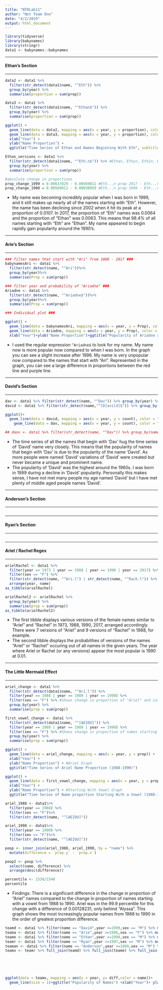```yaml
---
title: "NTOLab11"
author: "Not Team One"
date: "4/2/2019"
output: html_document
---
```


```r

library(tidyverse)
library(babynames)
library(stringr)
data1 <- babynames::babynames
```

**** 
#### Ethan's Section
****
```r

data2 <- data1 %>%
  filter(str_detect(data1$name, "^Eth")) %>%
  group_by(year) %>%
  summarise(proportion = sum(prop))

data3 <- data1 %>%
  filter(str_detect(data1$name, "^Ethan$")) %>%
  group_by(year) %>%
  summarise(proportion = sum(prop))

ggplot() +
  geom_line(data = data2, mapping = aes(x = year, y = proportion), color = "blue") +
  geom_line(data = data3, mapping = aes(x = year, y = proportion), color = "red") +
  xlab("Year") +
  ylab("Name Proportion") +
  ggtitle("Time Series of Ethan and Names Beginning With Eth", subtitle = "Blue = Names Starting With Eth; Red = Ethan")

Ethan_versions <- data1 %>%
  filter(str_detect(data1$name, "^Eth.n$")) %>% #Ethan, Ethyn, Ethin, Ethon, etc.
  group_by(year) %>%
  summarise(proportion = sum(prop))

#absolute change in proportions
prop_change_1999 = 0.00637829 - 0.00569811 #Eth...n prop 2017 - Eth...n prop 1999 = 0.00068
prop_change_1980 = 0.00569811 - 0.00038059 #Eth...n prop 1999 - Eth...n prop 1980 = 0.00532

```

* My name was becoming incredibly popular when I was born in 1999, and it still makes up nearly
all of the names starting with "Eth".  However, the name has been declining since 2002 when it 
hit its peak at a proportion of 0.0107.  In 2017, the proportion of "Eth" names was 0.0064 and 
the proportion of "Ethan" was 0.0063.  This means that 98.4% of all names starting with "Eth" 
are "Ethan".  My name appeared to begin rapidly gain popularity around the 1990's.

**** 
#### Arie's Section
****
```r
### filter names that start with "Ari" from 1880 - 2017 ###
babynamesAri <- data1 %>%
  filter(str_detect(name, "^Ari"))%>%
  group_by(year)%>%
  summarise(Prop = sum(prop))

### filter year and probability of "Ariadne" ###
Ariadne <- data1 %>%
  filter(str_detect(name, "^Ariadne$"))%>%
  group_by(year)%>%
  summarise(Prop = sum(prop))

### Individual plot ###

ggplot() +
  geom_line(data = babynamesAri, mapping = aes(x = year, y = Prop), color = "red") +
  geom_line(data = Ariadne, mapping = aes(x = year, y = Prop), color = "purple") +
  xlab("Year")+ylab("Name Proportion")+ggtitle("Popularity of Ariadne and 'Ari'(1880-2017)", subtitle = "(Red = 'Ari', Purple = Ariadne)")

```

* I used the regular expression `^Ariadne$` to look for my name. My name now is more popular now compared to when I was born. In the graph you can see a slight increase after 1996. My name is very unpopular now compared to the names that start with "Ari". Represented in the graph, you can see a large difference in proportions between the red line and purple line.

**** 
#### David's Section
****
```r

dav <- data1 %>% filter(str_detect(name, "^Dav")) %>% group_by(year) %>% summarise(count = sum(n))
david <- data1 %>% filter(str_detect(name,"^[D]avi[d]$")) %>% group_by(year) %>% summarise(count = sum(n)) 

ggplot()+
  geom_line(data = david, mapping = aes(x = year, y = count), color = "blue")+
    geom_line(data = dav, mapping = aes(x = year, y = count), color = "red") + ggtitle("Time Series of 'Dav' and 'David' names") 

## daov <- data1 %>% filter(str_detect(name, "^Dav")) %>% group_by(name) %>% count()

```

* The time series of all the names that begin with 'Dav' hug the time series of 'David' name very closely. This means that the popularity of names that begin with 'Dav' is due to the popularity of the name 'David'. As more people were named 'David' variations of 'David' were created but never became a unique and prominent name.
* The popularity of 'David' was the highest around the 1960s. I was born in 1999 during a decline in 'David' popularity. Personally this makes sense, I have not met many people my age named 'David' but I have met plenty of middle aged people names 'David'.

**** 
#### Anderson's Section
****
```r

```

**** 
#### Ryan's Section
****
```r

```

**** 
#### Ariel / Rachel Regex
****
```r

arielRachel <- data1 %>%
  filter(year == 1973 | year == 1988 | year == 1990 | year == 2017) %>%
  filter(sex == "F") %>%
  filter(str_detect(name, "^Ari.l") | str_detect(name, "^Rach.l")) %>%
  arrange(year, name)
as_tibble(arielRachel)

arielRachel2 <- arielRachel %>%
  group_by(year) %>%
  summarise(prop = sum(prop))
as_tibble(arielRachel2)

```

* The first tibble displays various versions of the female names similar to "Ariel" and "Rachel" in 1973, 1988, 1990, 2017, arranged accordingly.  There were 7 versions of "Ariel" and 9 versions of "Rachel" in 1988, for example.
* The second tibble displays the probabilities of versions of the names "Ariel" or "Rachel" occuring out of all names in the given years. The year where Ariel or Rachel (or any versions) appear the most popular is 1990 at 0.01.

**** 
#### The Little Mermaid Effect
****
```r

ariel_change <- data1 %>%
  filter(str_detect(data1$name, "^Ari.l")) %>%
  filter(year == 1988 | year == 1989 | year == 1990) %>%
  filter(sex == "F") %>% #Shows change in proportion of "Ariel" and similar from 1988-1990
  group_by(year) %>%
  summarise(prop = sum(prop)) 

first_vowel_change <- data1 %>%
  filter(str_detect(data1$name, "^[AEIOU]")) %>%
  filter(year == 1988 | year == 1989 | year == 1990) %>%
  filter(sex == "F") %>% #Shows change in proportion of names starting with a vowel from 1988-1990
  group_by(year) %>%
  summarise(prop = sum(prop))

ggplot() +
  geom_line(data = ariel_change, mapping = aes(x = year, y = prop)) +
  xlab("Year") +
  ylab("Name Proportion") + #Ariel Graph
  ggtitle("Time Series of Ariel Name Proportion (1988-1990)")

ggplot() +
  geom_line(data = first_vowel_change, mapping = aes(x = year, y = prop)) +
  xlab("Year") +
  ylab("Name Proportion") + #Starting With Vowel Graph
  ggtitle("Time Series of Name proportion Starting With a Vowel (1988-1990)")

ariel_1988 <- data1%>%
  filter(year == 1988) %>%
  filter(sex == "F")%>%
  filter(str_detect(name, "^[AEIOU]"))

ariel_1990 <- data1%>%
  filter(year == 1990) %>%
  filter(sex == "F")%>%
  filter(str_detect(name, "^[AEIOU]"))

poop <- inner_join(ariel_1988, ariel_1990, by = "name") %>%
  mutate(difference = `prop.y` - `prop.x`) 

poop2 <- poop %>%
  select(name, difference) %>%
  arrange(desc(difference))

percentile <- 1538/1540
percentile

```

* Findings: There is a significant difference in the change in proportion of "Ariel" names compared to the change in proportion of names starting with a vowel from 1988 to 1990.  Ariel was in the 99.9 percentile for this change with a difference of 0.00128231, only behind "Alyssa".  This graph shows the most increasingly popular names from 1988 to 1990 in the order of greatest proportion difference.

```r
teamd <- data1 %>% filter(name == "David",year >=1999,sex == "M") %>% mutate(diff = (prop - prop[1])) 
teama <- data1 %>% filter(name == "Arie",year >=1996,sex == "F") %>% mutate(diff = (prop - prop[1])) 
teame <- data1 %>% filter(name == "Ethan",year >=1999,sex == "M") %>% mutate(diff = (prop - prop[1])) 
teamr <- data1 %>% filter(name == "Ryan",year >=1997,sex == "M") %>% mutate(diff = (prop - prop[1])) 
teaman <- data1 %>% filter(name == "Anderson",year >=1999,sex == "M") %>% mutate(diff = (prop - prop[1])) 
teamx <- teamr %>% full_join(teamd) %>% full_join(teame) %>% full_join(teama) %>% full_join(teaman) 
 
 
 
 
 
ggplot(data = teamx, mapping = aes(x = year, y= diff,color = name))+ 
  geom_line(size = 1)+ggtitle("Popularity of Names") +xlab("Year")+ ylab("Popularity Difference") 
 
 
 
```